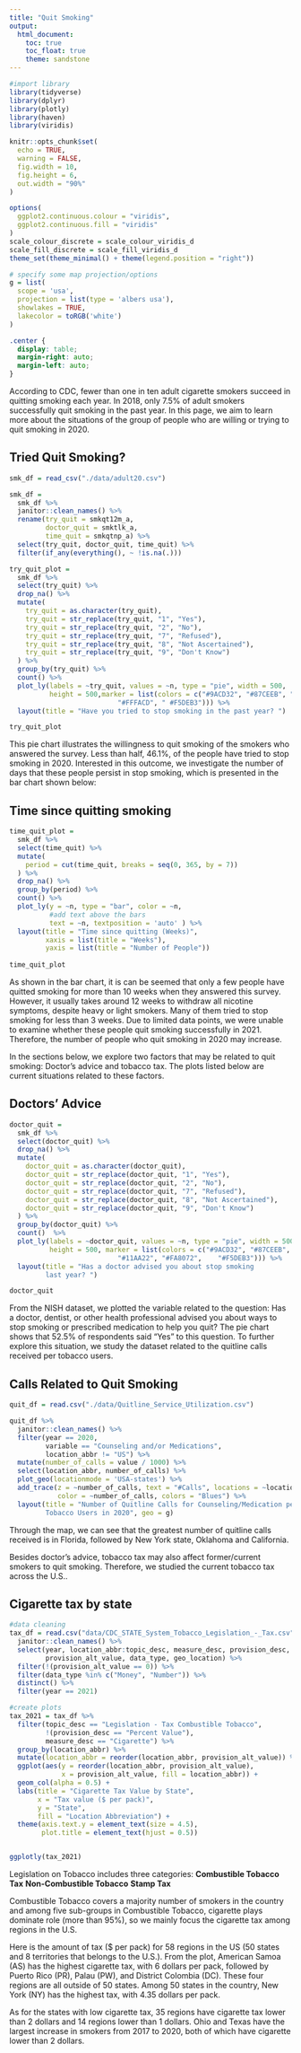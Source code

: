 ```yaml
---
title: "Quit Smoking"
output: 
  html_document:
    toc: true
    toc_float: true
    theme: sandstone
---
```


```r
#import library
library(tidyverse)
library(dplyr)
library(plotly)
library(haven)
library(viridis)

knitr::opts_chunk$set(
  echo = TRUE,
  warning = FALSE,
  fig.width = 10,
  fig.height = 6,
  out.width = "90%"
)

options(
  ggplot2.continuous.colour = "viridis",
  ggplot2.continuous.fill = "viridis"
)
scale_colour_discrete = scale_colour_viridis_d
scale_fill_discrete = scale_fill_viridis_d
theme_set(theme_minimal() + theme(legend.position = "right"))

# specify some map projection/options
g = list(
  scope = 'usa',
  projection = list(type = 'albers usa'),
  showlakes = TRUE,
  lakecolor = toRGB('white')
)
```

```css
.center {
  display: table;
  margin-right: auto;
  margin-left: auto;
}
```



According to CDC, fewer than one in ten adult cigarette smokers succeed in quitting smoking each year. In 2018, only 7.5% of adult smokers successfully quit smoking in the past year. In this page, we aim to learn more about the situations of the group of people who are willing or trying to quit smoking in 2020. 


## Tried Quit Smoking?

<div class = 'center'>
```r
smk_df = read_csv("./data/adult20.csv")

smk_df = 
  smk_df %>% 
  janitor::clean_names() %>% 
  rename(try_quit = smkqt12m_a, 
         doctor_quit = smktlk_a, 
         time_quit = smkqtnp_a) %>%
  select(try_quit, doctor_quit, time_quit) %>% 
  filter(if_any(everything(), ~ !is.na(.)))

try_quit_plot = 
  smk_df %>% 
  select(try_quit) %>% 
  drop_na() %>% 
  mutate(
    try_quit = as.character(try_quit),
    try_quit = str_replace(try_quit, "1", "Yes"),
    try_quit = str_replace(try_quit, "2", "No"),
    try_quit = str_replace(try_quit, "7", "Refused"),
    try_quit = str_replace(try_quit, "8", "Not Ascertained"),
    try_quit = str_replace(try_quit, "9", "Don't Know")
  ) %>% 
  group_by(try_quit) %>% 
  count() %>% 
  plot_ly(labels = ~try_quit, values = ~n, type = "pie", width = 500, 
          height = 500,marker = list(colors = c("#9ACD32", "#87CEEB", "#FA8072", 
                           "#FFFACD", "	#F5DEB3"))) %>% 
  layout(title = "Have you tried to stop smoking in the past year? ")

try_quit_plot
```
</div>


This pie chart illustrates the willingness to quit smoking of the smokers who answered the survey. Less than half, 46.1%, of the people have tried to stop smoking in 2020. Interested in this outcome, we investigate the number of days that these people persist in stop smoking, which is presented in the bar chart shown below:



## Time since quitting smoking
```r
time_quit_plot = 
  smk_df %>% 
  select(time_quit) %>% 
  mutate(
    period = cut(time_quit, breaks = seq(0, 365, by = 7))
  ) %>% 
  drop_na() %>% 
  group_by(period) %>% 
  count() %>% 
  plot_ly(y = ~n, type = "bar", color = ~n,
          #add text above the bars
          text = ~n, textposition = 'auto' ) %>% 
  layout(title = "Time since quitting (Weeks)", 
         xaxis = list(title = "Weeks"),
         yaxis = list(title = "Number of People"))
  
time_quit_plot
```

As shown in the bar chart, it is can be seemed that only a few people have quitted smoking for more than 10 weeks when they answered this survey. However, it usually takes around 12 weeks to withdraw all nicotine symptoms, despite heavy or light smokers. Many of them tried to stop smoking for less than 3 weeks. Due to limited data points, we were unable to examine whether these people quit smoking successfully in 2021. Therefore, the number of people who quit smoking in 2020 may increase.


In the sections below, we explore two factors that may be related to quit smoking: Doctor's advice and tobacco tax. The plots listed below are current situations related to these factors.



## Doctors' Advice
<div class = 'center'>
```r
doctor_quit = 
  smk_df %>% 
  select(doctor_quit) %>% 
  drop_na() %>% 
  mutate(
    doctor_quit = as.character(doctor_quit),
    doctor_quit = str_replace(doctor_quit, "1", "Yes"),
    doctor_quit = str_replace(doctor_quit, "2", "No"),
    doctor_quit = str_replace(doctor_quit, "7", "Refused"),
    doctor_quit = str_replace(doctor_quit, "8", "Not Ascertained"),
    doctor_quit = str_replace(doctor_quit, "9", "Don't Know")
  ) %>% 
  group_by(doctor_quit) %>% 
  count()  %>% 
  plot_ly(labels = ~doctor_quit, values = ~n, type = "pie", width = 500, 
          height = 500, marker = list(colors = c("#9ACD32", "#87CEEB", 
                           "#11AA22", "#FA8072",	"#F5DEB3"))) %>% 
  layout(title = "Has a doctor advised you about stop smoking 
         last year? ")

doctor_quit
```
</div>


From the NISH dataset, we plotted the variable related to the question: Has a doctor, dentist, or other health professional advised you about ways to stop smoking or prescribed medication to help you quit? The pie chart shows that 52.5% of respondents said “Yes” to this question. To further explore this situation, we study the dataset related to the quitline calls received per tobacco users.


## Calls Related to Quit Smoking
```r
quit_df = read.csv("./data/Quitline_Service_Utilization.csv") 

quit_df %>% 
  janitor::clean_names() %>% 
  filter(year == 2020,
         variable == "Counseling and/or Medications",
         location_abbr != "US") %>% 
  mutate(number_of_calls = value / 1000) %>% 
  select(location_abbr, number_of_calls) %>%
  plot_geo(locationmode = 'USA-states') %>% 
  add_trace(z = ~number_of_calls, text = "#Calls", locations = ~location_abbr,
            color = ~number_of_calls, colors = "Blues") %>% 
  layout(title = "Number of Quitline Calls for Counseling/Medication per 
         Tobacco Users in 2020", geo = g)
```

Through the map, we can see that the greatest number of quitline calls received is in Florida, followed by New York state, Oklahoma and California. 

Besides doctor’s advice, tobacco tax may also affect former/current smokers to quit smoking. Therefore, we studied the current tobacco tax across the U.S.. 



## Cigarette tax by state
```r
#data cleaning
tax_df = read.csv("data/CDC_STATE_System_Tobacco_Legislation_-_Tax.csv") %>% 
  janitor::clean_names() %>% 
  select(year, location_abbr:topic_desc, measure_desc, provision_desc, 
         provision_alt_value, data_type, geo_location) %>% 
  filter(!(provision_alt_value == 0)) %>% 
  filter(data_type %in% c("Money", "Number")) %>% 
  distinct() %>% 
  filter(year == 2021)

#create plots
tax_2021 = tax_df %>% 
  filter(topic_desc == "Legislation - Tax Combustible Tobacco",
         !(provision_desc == "Percent Value"),
         measure_desc == "Cigarette") %>% 
  group_by(location_abbr) %>%
  mutate(location_abbr = reorder(location_abbr, provision_alt_value)) %>% 
  ggplot(aes(y = reorder(location_abbr, provision_alt_value), 
             x = provision_alt_value, fill = location_abbr)) + 
  geom_col(alpha = 0.5) +
  labs(title = "Cigarette Tax Value by State",
       x = "Tax value ($ per pack)",
       y = "State",
       fill = "Location Abbreviation") +
  theme(axis.text.y = element_text(size = 4.5),
        plot.title = element_text(hjust = 0.5)) 


ggplotly(tax_2021)
```

Legislation on Tobacco includes three categories:
<b>Combustible Tobacco Tax</b>
<b>Non-Combustible Tobacco</b>
<b>Stamp Tax</b>

Combustible Tobacco covers a majority number of smokers in the country and among five sub-groups in Combustible Tobacco, cigarette plays dominate role (more than 95%), so we mainly focus the cigarette tax among regions in the U.S. 

Here is the amount of tax ($ per pack) for 58 regions in the US (50 states and 8 territories that belongs to the U.S.). From the plot, American Samoa (AS) has the highest cigarette tax, with 6 dollars per pack, followed by Puerto Rico (PR), Palau (PW), and District Colombia (DC). These four regions are all outside of 50 states. Among 50 states in the country, New York (NY) has the highest tax, with 4.35 dollars per pack. 

As for the states with low cigarette tax, 35 regions have cigarette tax lower than 2 dollars and 14 regions lower than 1 dollars. Ohio and Texas have the largest increase in smokers from 2017 to 2020, both of which have cigarette lower than 2 dollars.



